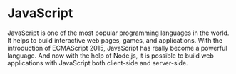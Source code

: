 # JavaScript

JavaScript is one of the most popular programming languages in the world.
It helps to build interactive web pages, games, and applications.
With the introduction of ECMAScript 2015, JavaScript has really become a powerful language.
And now with the help of Node.js, it is possible to build web applications with JavaScript both client-side and server-side.
